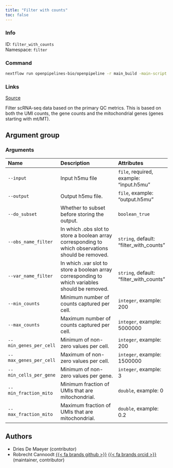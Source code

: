 ```yaml
---
title: "Filter with counts"
toc: false
---
```


::: {.column-margin}

### Info

ID: `filter_with_counts`  
Namespace: `filter`

### Command

```bash
nextflow run openpipelines-bio/openpipeline -r main_build -main-script target/nextflow/filter/filter_with_counts/main.nf --help
```

### Links
[Source](https://github.com/openpipelines-bio/openpipeline/blob/main/src/filter/filter_with_counts){.btn-action .btn-sm .btn-info .btn role="button"}

:::

Filter scRNA-seq data based on the primary QC metrics. 
This is based on both the UMI counts, the gene counts 
and the mitochondrial genes (genes starting with mt/MT).


## Argument group

### Arguments

|Name                   |Description                                                                                        |Attributes                              |
|:----------------------|:--------------------------------------------------------------------------------------------------|:---------------------------------------|
|`--input`              |Input h5mu file                                                                                    |`file`, required, example: "input.h5mu" |
|`--output`             |Output h5mu file.                                                                                  |`file`, example: "output.h5mu"          |
|`--do_subset`          |Whether to subset before storing the output.                                                       |`boolean_true`                          |
|`--obs_name_filter`    |In which .obs slot to store a boolean array corresponding to which observations should be removed. |`string`, default: "filter_with_counts" |
|`--var_name_filter`    |In which .var slot to store a boolean array corresponding to which variables should be removed.    |`string`, default: "filter_with_counts" |
|`--min_counts`         |Minimum number of counts captured per cell.                                                        |`integer`, example: 200                 |
|`--max_counts`         |Maximum number of counts captured per cell.                                                        |`integer`, example: 5000000             |
|`--min_genes_per_cell` |Minimum of non-zero values per cell.                                                               |`integer`, example: 200                 |
|`--max_genes_per_cell` |Maximum of non-zero values per cell.                                                               |`integer`, example: 1500000             |
|`--min_cells_per_gene` |Minimum of non-zero values per gene.                                                               |`integer`, example: 3                   |
|`--min_fraction_mito`  |Minimum fraction of UMIs that are mitochondrial.                                                   |`double`, example: 0                    |
|`--max_fraction_mito`  |Maximum fraction of UMIs that are mitochondrial.                                                   |`double`, example: 0.2                  |

## Authors

  * Dries De Maeyer (contributor)
  * Robrecht Cannoodt [{{< fa brands github >}}](https://github.com/rcannood) [{{< fa brands orcid >}}](https://orcid.org/0000-0003-3641-729X) (maintainer, contributor)
